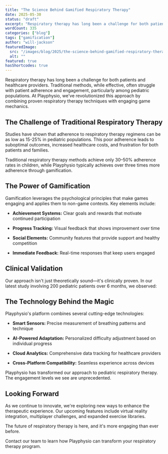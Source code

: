 ```yaml
---
title: "The Science Behind Gamified Respiratory Therapy"
date: 2025-05-30
status: "draft"
excerpt: "Respiratory therapy has long been a challenge for both patients and healthcare providers. Traditional methods, while effective, often struggle with patient adherence and engagement, particularly among pediatric populations. At Playphysio, we've revolutionized this approach by combining proven respiratory therapy techniques with engaging game mechanics."
wordCount: 335
categories: ["blog"]
tags: ["gamification"]
author: "will-jackson"
featuredImage:
  src: "/images/blog/2025/the-science-behind-gamified-respiratory-therapy-science-of-gamification.png"
  alt: ""
featured: true
hasShortcodes: true
---
```



Respiratory therapy has long been a challenge for both patients and healthcare providers. Traditional methods, while effective, often struggle with patient adherence and engagement, particularly among pediatric populations. At Playphysio, we've revolutionized this approach by combining proven respiratory therapy techniques with engaging game mechanics.

## The Challenge of Traditional Respiratory Therapy

Studies have shown that adherence to respiratory therapy regimens can be as low as 15-25% in pediatric populations. This poor adherence leads to suboptimal outcomes, increased healthcare costs, and frustration for both patients and families.

<KeyInsight>
Traditional respiratory therapy methods achieve only 30–50% adherence rates in children, while Playphysio typically achieves over three times more adherence through gamification.
</KeyInsight>

## The Power of Gamification

Gamification leverages the psychological principles that make games engaging and applies them to non-game contexts. Key elements include:

- **Achievement Systems:** Clear goals and rewards that motivate continued participation

- **Progress Tracking:** Visual feedback that shows improvement over time

- **Social Elements:** Community features that provide support and healthy competition

- **Immediate Feedback:** Real-time responses that keep users engaged

## Clinical Validation

Our approach isn't just theoretically sound—it's clinically proven. In our latest study involving 200 pediatric patients over 6 months, we observed:

<StatsCards>
  <Stat value="300%" label="Adherence Increase" color="cyan" />
  <Stat value="x2" label="Better Quality of Therapy" color="emerald" />
  <Stat value="+80%" label="User Satisfaction" color="purple" />
</StatsCards>

## The Technology Behind the Magic

Playphysio's platform combines several cutting-edge technologies:

- **Smart Sensors:** Precise measurement of breathing patterns and technique

- **AI-Powered Adaptation:** Personalized difficulty adjustment based on individual progress

- **Cloud Analytics:** Comprehensive data tracking for healthcare providers

- **Cross-Platform Compatibility:** Seamless experience across devices

<Quote author="Dr. Michael Rodriguez" title="Children's Hospital of Philadelphia">
Playphysio has transformed our approach to pediatric respiratory therapy. The engagement levels we see are unprecedented.
</Quote>

## Looking Forward

As we continue to innovate, we're exploring new ways to enhance the therapeutic experience. Our upcoming features include virtual reality integration, multiplayer challenges, and expanded exercise libraries.

The future of respiratory therapy is here, and it's more engaging than ever before.

<Callout type="success" title="Ready to Get Started?">
Contact our team to learn how Playphysio can transform your respiratory therapy program.
</Callout>